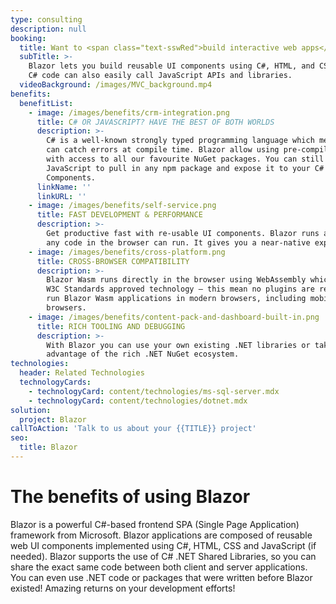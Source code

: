 ```yaml
---
type: consulting
description: null
booking:
  title: Want to <span class="text-sswRed">build interactive web apps</span> with C#?
  subTitle: >-
    Blazor lets you build reusable UI components using C#, HTML, and CSS. Your
    C# code can also easily call JavaScript APIs and libraries.
  videoBackground: /images/MVC_background.mp4
benefits:
  benefitList:
    - image: /images/benefits/crm-integration.png
      title: C# OR JAVASCRIPT? HAVE THE BEST OF BOTH WORLDS
      description: >-
        C# is a well-known strongly typed programming language which means you
        can catch errors at compile time. Blazor allow using pre-compiled C#
        with access to all our favourite NuGet packages. You can still use
        JavaScript to pull in any npm package and expose it to your C# Blazor
        Components.
      linkName: ''
      linkURL: ''
    - image: /images/benefits/self-service.png
      title: FAST DEVELOPMENT & PERFORMANCE
      description: >-
        Get productive fast with re-usable UI components. Blazor runs as fast as
        any code in the browser can run. It gives you a near-native experience.
    - image: /images/benefits/cross-platform.png
      title: CROSS-BROWSER COMPATIBILITY
      description: >-
        Blazor Wasm runs directly in the browser using WebAssembly which is a
        W3C Standards approved technology – this mean no plugins are required to
        run Blazor Wasm applications in modern browsers, including mobile
        browsers.
    - image: /images/benefits/content-pack-and-dashboard-built-in.png
      title: RICH TOOLING AND DEBUGGING
      description: >-
        With Blazor you can use your own existing .NET libraries or take
        advantage of the rich .NET NuGet ecosystem.
technologies:
  header: Related Technologies
  technologyCards:
    - technologyCard: content/technologies/ms-sql-server.mdx
    - technologyCard: content/technologies/dotnet.mdx
solution:
  project: Blazor
callToAction: 'Talk to us about your {{TITLE}} project'
seo:
  title: Blazor
---
```


# The benefits of using **Blazor**

<VideoEmbed url="https://www.youtube.com/watch?v=Oeh2IJw7Zig" />

Blazor is a powerful C#-based frontend SPA (Single Page Application) framework from Microsoft. Blazor applications are composed of reusable web UI components implemented using C#, HTML, CSS and JavaScript (if needed). Blazor supports the use of C# .NET Shared Libraries, so you can share the exact same code between both client and server applications. You can even use .NET code or packages that were written before Blazor existed! Amazing returns on your development efforts!
